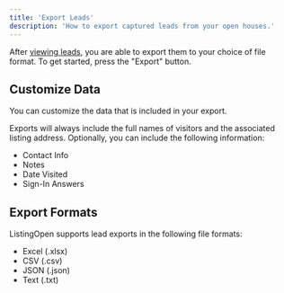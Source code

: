 ```yaml
---
title: 'Export Leads'
description: 'How to export captured leads from your open houses.'
---
```


After [viewing leads](/leads/view), you are able to export them to your choice of file format. To get started, press the "Export" button.

## Customize Data

You can customize the data that is included in your export.

Exports will always include the full names of visitors and the associated listing address. Optionally, you can include the following information:
* Contact Info
* Notes
* Date Visited
* Sign-In Answers

## Export Formats

ListingOpen supports lead exports in the following file formats:
* Excel (.xlsx)
* CSV (.csv)
* JSON (.json)
* Text (.txt)